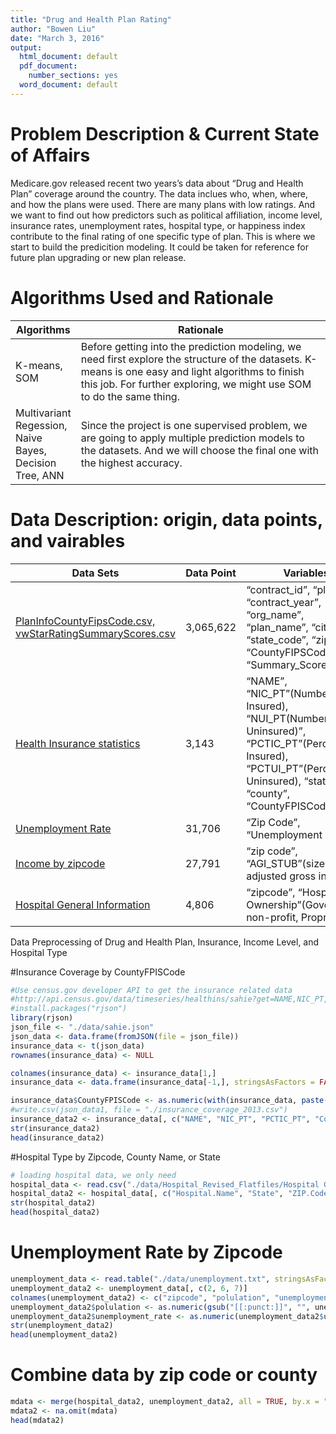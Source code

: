 ```yaml
---
title: "Drug and Health Plan Rating"
author: "Bowen Liu"
date: "March 3, 2016"
output:
  html_document: default
  pdf_document:
    number_sections: yes
  word_document: default
---
```

# Problem Description & Current State of Affairs
Medicare.gov released recent two years's data about "Drug and Health Plan" coverage around the country. The data inclues who, when, where, and how the plans were used. There are many plans with low ratings. And we want to find out how predictors such as political affiliation, income level, insurance rates, unemployment rates, hospital type, or happiness index contribute to the final rating of one specific type of plan. This is where we start to build the predicition modeling. It could be taken for reference for future plan upgrading or new plan release.

# Algorithms Used and Rationale
|  Algorithms  |                            Rationale                         |
|--------------|--------------------------------------------------------------|
|K-means, SOM| Before getting into the prediction modeling, we need first explore the structure of the datasets. K-means is one easy and light algorithms to finish this job. For further exploring, we might use SOM to do the same thing.|
|Multivariant Regession, Naive Bayes, Decision Tree, ANN|Since the project is one supervised problem, we are going to apply multiple prediction models to the datasets. And we will choose the final one with the highest accuracy.|

# Data Description: origin, data points, and vairables
|            Data Sets          |   Data Point | Variables                     |
|-------------------------------|--------------|-------------------------------|
|[PlanInfoCountyFipsCode.csv, vwStarRatingSummaryScores.csv](https://www.medicare.gov/download/downloaddb.asp) | 3,065,622 |"contract_id", "plan_id", "contract_year", "org_name", "plan_name", "city", "state_code", "zip_code", "CountyFIPSCode", "Summary_Score"|
|[Health Insurance statistics](http://www.census.gov/data/developers/data-sets/Health-Insurance-Statistics.html) | 3,143 |"NAME", "NIC_PT"(Number Insured), "NUI_PT(Number Uninsured)", "PCTIC_PT"(Percent Insured), "PCTUI_PT"(Percent Uninsured), "state", "county", "CountyFPISCode"|
|[Unemployment Rate](http://zipatlas.com/us/zip-code-comparison/unemployment-rate.htm) | 31,706 | "Zip Code", "Unemployment Rate" |
|[Income by zipcode](https://www.irs.gov/uac/SOI-Tax-Stats-Individual-Income-Tax-Statistics-2013-ZIP-Code-Data-(SOI)) |27,791 | "zip code", "AGI_STUB"(size of adjusted gross income)|
|[Hospital General Information](https://data.medicare.gov/data/hospital-compare) | 4,806 | "zipcode", "Hospital Ownership"(Government, non-profit, Proprietary, ) |

Data Preprocessing of Drug and Health Plan, Insurance, Income Level, and Hospital Type
<!-- Prepare Durg and Health Plan By County and State -->
<!-- ```{r,cache=TRUE, include=FALSE} -->
<!-- # load PlanInfoCounty_FipsCodeLessThan30000 -->
<!-- data1 <- read.csv("./data/2016Med2000_PlanInfoCounty1_flatfiles/PlanInfoCounty_FipsCodeLessThan30000.csv", stringsAsFactors = FALSE) -->
<!-- colnames <- c("contract_id", "plan_id", "contract_year", "org_name", "plan_name", "city", "state_code", "zip_code", "CountyFIPSCode") -->
<!-- data12 <- data1[,colnames] -->
<!-- # load PlanInfoCounty_FipsCodeMoreThan30000 -->
<!-- data2 <- read.csv("./data/2016Med2000_PlanInfoCounty2_flatfiles/PlanInfoCounty_FipsCodeMoreThan30000.csv", stringsAsFactors = FALSE) -->
<!-- data22 <- data2[,colnames] -->
<!-- # join 2 parts of less than 30000 and more than 30000 -->
<!-- data <- rbind(data12, data22) -->
<!-- # write up plan info by county_FIPSCode -->
<!-- #write.csv(data, file = "./PlanInfoCounty_FipsCode.csv") -->
<!-- #head(data) -->
<!-- ``` -->
<!-- Prepare Durg and Health Plan Ratings -->
<!-- ```{r,include=FALSE} -->
<!-- options(width=80) -->
<!-- # load rating data -->
<!-- ratingdata <- read.csv("./data/2016StarRatings_flatfiles/vwStarRating_SummaryScores.csv",na.strings = c("Plan too new to be measured", "Not enough data available"), stringsAsFactors = FALSE) -->
<!-- # remove Spanish Version -->
<!-- ratingdata2 <- ratingdata[ratingdata$lang_dscrptn=="English",] -->
<!-- # split the string to get the rating number -->
<!-- ratingdata2$Star_Rating_Current <- sapply(strsplit(ratingdata2$Star_Rating_Current, split=" "), '[', 1) -->
<!-- ratingdata2$Star_Rating_Previous <- sapply(strsplit(ratingdata2$Star_Rating_Previous, split=" "), '[', 1) -->
<!-- # subset the rating data -->
<!-- ratingdata3 <- ratingdata2[ratingdata2$Summary_Score=="Overall Plan Rating", 1:3] -->
<!-- #head(ratingdata3) -->

<!-- #join plan and ratings by Contract ID -->
<!-- # med_data <- merge(x=data, y=ratingdata3, by.x = "contract_id", by.y = "Contract_ID", all.x = TRUE) -->
<!-- # sum(is.na(med_data[med_data$Summary_Score])) -->
<!-- # nrow(med_data) -->
<!-- #tail(med_data, 10) -->
<!-- ``` -->
#Insurance Coverage by CountyFPISCode
```r
#Use census.gov developer API to get the insurance related data
#http://api.census.gov/data/timeseries/healthins/sahie?get=NAME,NIC_PT,NUI_PT,PCTIC_PT,PCTUI_PT&for=COUNTY:*&time=2013
#install.packages("rjson")
library(rjson)
json_file <- "./data/sahie.json"
json_data <- data.frame(fromJSON(file = json_file))
insurance_data <- t(json_data)
rownames(insurance_data) <- NULL

colnames(insurance_data) <- insurance_data[1,]
insurance_data <- data.frame(insurance_data[-1,], stringsAsFactors = FALSE)

insurance_data$CountyFPISCode <- as.numeric(with(insurance_data, paste(state, county, sep = "")))
#write.csv(json_data1, file = "./insurance_coverage_2013.csv")
insurance_data2 <- insurance_data[, c("NAME", "NIC_PT", "PCTIC_PT", "CountyFPISCode")]
str(insurance_data2)
head(insurance_data2)
```
#Hospital Type by Zipcode, County Name, or State
```r
# loading hospital data, we only need 
hospital_data <- read.csv("./data/Hospital_Revised_Flatfiles/Hospital General Information.csv", stringsAsFactors = FALSE)
hospital_data2 <- hospital_data[, c("Hospital.Name", "State", "ZIP.Code", "County.Name", "Hospital.Type")]
str(hospital_data2)
head(hospital_data2)
```
# Unemployment Rate by Zipcode
```r
unemployment_data <- read.table("./data/unemployment.txt", stringsAsFactors = FALSE)
unemployment_data2 <- unemployment_data[, c(2, 6, 7)]
colnames(unemployment_data2) <- c("zipcode", "polulation", "unemployment_rate")
unemployment_data2$polulation <- as.numeric(gsub("[[:punct:]]", "", unemployment_data2$polulation))
unemployment_data2$unemployment_rate <- as.numeric(unemployment_data2$unemployment_rate) / 100
str(unemployment_data2)
head(unemployment_data2)
```
<!-- Prepare Income Level by Zip Code -->
<!-- ```{r,include=FALSE} -->
<!-- # loading income level, we only need State, zipcode, agi_stub(levels: 1,2,3,4,5,6) -->
<!-- # 1 = $1 under $25,000, 2 = $25,000 under $50,000, 3 = $50,000 under $75,000 -->
<!-- # 4 = $75,000 under $100,000, 5 = $100,000 under $200,000, 6 = $200,000 or more -->
<!-- income_data <- read.csv("./data/incomelevel_zipcode2013/13zpallagi.csv", stringsAsFactors = FALSE) -->
<!-- income_data2 <- income_data[, c("STATE", "zipcode", "agi_stub")] -->
<!-- str(income_data2) -->
<!-- head(income_data2) -->
<!-- ``` -->
# Combine data by zip code or county
```r
mdata <- merge(hospital_data2, unemployment_data2, all = TRUE, by.x = "ZIP.Code", by.y = "zipcode")
mdata2 <- na.omit(mdata)
head(mdata2)
```
